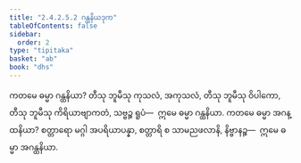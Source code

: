 ```yaml
---
title: "2.4.2.5.2 ဂန္ထနိယဒုက"
tableOfContents: false
sidebar:
  order: 2
type: "tipitaka"
basket: "ab"
book: "dhs"
---
```



<DynamicBreadcrumb />

<Division number="1491" book="dhs" e="ch" v="29" p="282">

<Paragraph number="2202" book="dhs">
ကတမေ ဓမ္မာ ဂန္ထနိယာ? တီသု ဘူမီသု ကုသလံ, အကုသလံ, တီသု ဘူမီသု ဝိပါကော, တီသု ဘူမီသု ကိရိယာဗျာကတံ, သဗ္ဗဉ္စ ရူပံ—  ဣမေ ဓမ္မာ ဂန္ထနိယာ.
</Paragraph>

</Division>
<Division number="1492" book="dhs" e="ch" v="29" p="282">

<Paragraph number="2203" book="dhs">
ကတမေ ဓမ္မာ အဂန္ထနိယာ? စတ္တာရော မဂ္ဂါ အပရိယာပန္နာ, စတ္တာရိ စ သာမညဖလာနိ, နိဗ္ဗာနဉ္စ—  ဣမေ ဓမ္မာ အဂန္ထနိယာ.
</Paragraph>
</Division>